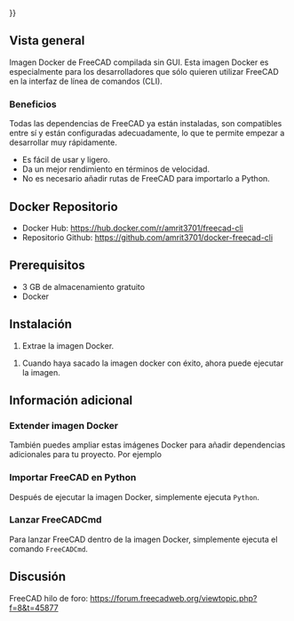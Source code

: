 <languages/>
{{UnfinishedDocu{{#translation:}}}}

{{Docnav/es
|[[Compile_on_Docker/es|Compilar en Docker]]
|[[Compiling_(Speeding_up)/es|Compilación (aceleración)]]
}}

{{TOCright}}

<span id="Overview"></span>
==Vista general==

Imagen Docker de FreeCAD compilada sin GUI. Esta imagen Docker es especialmente para los desarrolladores que sólo quieren utilizar FreeCAD en la interfaz de línea de comandos (CLI).

<span id="Benefits"></span>
===Beneficios===

Todas las dependencias de FreeCAD ya están instaladas, son compatibles entre sí y están configuradas adecuadamente, lo que te permite empezar a desarrollar muy rápidamente.
* Es fácil de usar y ligero.
* Da un mejor rendimiento en términos de velocidad.
* No es necesario añadir rutas de FreeCAD para importarlo a Python.

<span id="Docker_Repository"></span>
==Docker Repositorio== 

* Docker Hub: https://hub.docker.com/r/amrit3701/freecad-cli
* Repositorio Github: https://github.com/amrit3701/docker-freecad-cli

<span id="Prerequisites"></span>
==Prerequisitos== 

* 3 GB de almacenamiento gratuito
* Docker

<span id="Installation"></span>
==Instalación== 

# Extrae la imagen Docker.{{Code|lang=bash|code=
docker pull amrit3701/freecad-cli:latest
}}
<div class="mw-translate-fuzzy">
# Cuando haya sacado la imagen docker con éxito, ahora puede ejecutar la imagen.
</div>{{Code|lang=bash|code=
docker run -it amrit3701/freecad-cli:lastest bash
}}


<span id="Additional_information"></span>
==Información adicional== 

<span id="Extend_Docker_image"></span>
===Extender imagen Docker=== 

También puedes ampliar estas imágenes Docker para añadir dependencias adicionales para tu proyecto. Por ejemplo
{{Code|lang=docker|code=

# Dockerfile

FROM amrit3701/freecad-cli:lastest

# Add additional dependencies

# pip3.8 install <some_package>
}}

<span id="Import_FreeCAD_in_Python"></span>
===Importar FreeCAD en Python=== 

Después de ejecutar la imagen Docker, simplemente ejecuta <code>Python</code>.

{{Code|lang=bash|code=
$ docker run -it amrit3701/freecad-cli:lastest bash
root@f0ec904cf9b9:/# python3.8
Python 3.8.5 (default, Jul 20 2020, 19:48:14)
[GCC 7.5.0] on linux
Type "help", "copyright", "credits" or "license" for more information.
>>> import FreeCAD
>>> import Part
>>> import Draft
>>> import Arch
}}

<span id="Launch_FreeCADCmd"></span>
===Lanzar FreeCADCmd=== 

Para lanzar FreeCAD dentro de la imagen Docker, simplemente ejecuta el comando <code>FreeCADCmd</code>.

<span id="Discussion"></span>
==Discusión== 

<div class="mw-translate-fuzzy">
FreeCAD hilo de foro: https://forum.freecadweb.org/viewtopic.php?f=8&t=45877
</div>


{{Docnav/es
|[[Compile_on_Docker/es|Compilar en Docker]]
|[[Compiling_(Speeding_up)/es|Compilación (aceleración)]]
}}